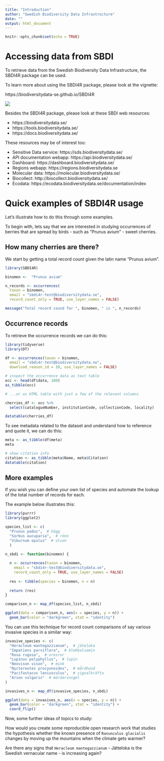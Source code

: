 ```yaml
---
title: "Introduction"
author: "Swedish Biodiversity Data Infrastructure"
date: ""
output: html_document
---
```


```r
knitr::opts_chunk$set(echo = TRUE)
```

# Accessing data from SBDI

To retrieve data from the Swedish Biodiversity Data Infrastructure, the SBDI4R package can be used. 

To learn more about using the SBDI4R package, please look at the vignette:

https://biodiversitydata-se.github.io/SBDI4R

![](https://biodiversitydata.se/wp-content/uploads/2021/02/sbdi-logo-orginal-large.png)

Besides the SBDI4R package, please look at these SBDI web resources:

- https://biodiversitydata.se/
- https://tools.biodiversitydata.se/
- https://docs.biodiversitydata.se/

These resources may be of interest too:

- Sensitive Data service: https://sds.biodiversitydata.se/
- API documentation webapp: https://api.biodiversitydata.se/
- Dashboard: https://dashboard.biodiversitydata.se/
- Regions webapp: https://regions.biodiversitydata.se
- Molecular data: https://molecular.biodiversitydata.se/
- Biocollect: http://biocollect.biodiversitydata.se/
- Ecodata: https://ecodata.biodiversitydata.se/documentation/index


# Quick examples of SBDI4R usage

Let's illustrate how to do this through some examples.

To begin with, lets say that we are interested in studying occurrences of berries that are spread by birds - such as "Prunus avium" - sweet cherries. 

## How many cherries are there?

We start by getting a total record count given the latin name "Prunus avium".

```r
library(SBDI4R)

binomen <-  "Prunus avium"

n_records <- occurrences(
  taxon = binomen, 
  email = "sbdi4r-test@biodiversitydata.se",
  record_count_only = TRUE, use_layer_names = FALSE)

message("Total record cound for ", binomen, " is ", n_records)
```

## Occurrence records

To retrieve the occurrence records we can do this:

```r

library(tidyverse)
library(DT)

df <- occurrences(taxon = binomen, 
  email = "sbdi4r-test@biodiversitydata.se",
  download_reason_id = 10, use_layer_names = FALSE)

# inspect the occurrence data as text table
occ <- head(df$data, 100)
as_tibble(occ)

# ...or as HTML table with just a few of the relevant columns

cherries_df <- occ %>% 
  select(catalogueNumber, institutionCode, collectionCode, locality)

datatable(cherries_df)

```

To see metadata related to the dataset and understand how to reference and quote it, we can do this:

```r
meta <- as_tibble(df$meta)
meta

# show citation info
citation <- as_tibble(meta$Name, meta$Citation)
datatable(citation)
```

## More examples

If you wish you can define your own list of species and automate the lookup of the total number of records for each. 

The example below illustrates this:

```r

library(purrr)
library(ggplot2)

species_list <- c(
  "Prunus padus",  # hägg
  "Sorbus aucuparia",  # rönn
  "Viburnum opulus"  # olvon
  )

n_sbdi <- function(binomen) {
  
  n <- occurrences(taxon = binomen, 
    email = "sbdi4r-test@biodiversitydata.se",
    record_count_only = TRUE, use_layer_names = FALSE)
  
  res <- tibble(species = binomen, n = n)
  
  return (res)
}

comparison_n <- map_df(species_list, n_sbdi)

ggplot(data = comparison_n, aes(x = species, y = n)) + 
  geom_bar(color = "darkgreen", stat = "identity")


```

You can use this technique for record count comparisons of say various invasive species in a similar way:


```r

invasive_species <- c(
  "Heracleum mantegazzianum",  # jäteloka
  "Impatiens parviflora",  # blekbalsamin
  "Rosa rugosa",  # vresror
  "Lupinus polyphyllus",  # lupin
  "Neovison vison",  # mink
  "Nyctereutes procyonoides",  # mårdhund
  "Pacifastacus leniusculus",  # signalkräfta
  "Arion vulgaris"  # mördarsnigel
)

invasives_n <- map_df(invasive_species, n_sbdi)

ggplot(data = invasives_n, aes(x = species, y = n)) + 
  geom_bar(color = "darkgreen", stat = "identity") + 
  coord_flip()


```

Now, some further ideas of topics to study:

How would you create some reproducible open research work that studies the hypothesis whether the known presence of `Ranunculus glacialis` changes by moving up the mountains when the climate gets warmer?

Are there any signs that `Heracleum mantegazzianum` - Jätteloka is the Swedish vernacular name - is increasing again?
